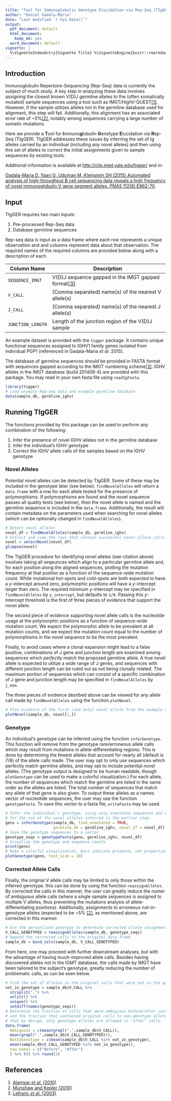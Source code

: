 ---
title: "Tool for Immunoglobulin Genotype Elucidation via Rep-Seq (TIgGER)"
author: "Daniel Gadala-Maria"
date: "Last modified `r Sys.Date()`"
output:
  pdf_document: default
  html_document:
    keep_md: yes
  word_document: default
vignette: |
  %\VignetteIndexEntry{Vignette Title} %\VignetteEngine{knitr::rmarkdown %\usepackage[utf8]{inputenc}
---


Introduction 
--------------------------------------------------------------------------------
Immunoglobulin Repertoire-Sequencing (Rep-Seq) data is currently the subject of 
much study. A key step in analyzing these data involves assigning the closest 
known V(D)J germline alleles to the (often somatically mutated) sample sequences
using a tool such as IMGT/HighV-QUEST[[1]][1]. However, if the sample utilizes 
alleles not in the germline database used for alignment, this step will fail. 
Additionally, this alignment has an associated error rate of ~5%[[2]][2], 
notably among sequences carrying a large number of somatic mutations.

Here we provide a **T**ool for **I**mmuno**g**lobulin **G**enotype 
**E**lucidation via **R**ep-Seq (TIgGER). TIgGER addresses these issues by 
inferring the set of Ig alleles carried by an individual (including any novel 
alleles) and then using this set of alleles to correct the initial assignments 
given to sample sequences by existing tools.

Additional information is available at 
[http://clip.med.yale.edu/tigger/](http://clip.med.yale.edu/tigger/) and in:

[Gadala-Maria D, Yaari G, Uduman M, Kleinstein SH (2015) Automated analysis of 
high-throughput B cell sequencing data reveals a high frequency of novel 
immunoglobulin V gene segment alleles. *PNAS* 
112(8):E862-70](http://www.pnas.org/content/early/2015/02/05/1417683112).


## Input

TIgGER requires two main inputs:

1. Pre-processed Rep-Seq data
2. Database germline sequences

Rep-seq data is input as a data frame where each row represents a unique 
observation and and columns represent data about that observation. The required
names of the required columns are provided below along with a description of 
each.

Column Name           | Description 
----------------------|---------------------------------------------------------
`SEQUENCE_IMGT`       | V(D)J sequence gapped in the IMGT gapped format[[3]][3] 
`V_CALL`              | (Comma separated) name(s) of the nearest V allele(s) 
`J_CALL`              | (Comma separated) name(s) of the nearest J allele(s) 
`JUNCTION_LENGTH`     | Length of the junction region of the V(D)J sample

An example dataset is provided with the `tigger` package. It contains unique 
functional sequences assigned to IGHV1 family genes isolated from individual 
PGP1 (referenced in Gadala-Maria *et al.* 2015).

The database of germline sequences should be provided in FASTA format with 
sequences gapped according to the IMGT numbering scheme[[3]][3]. IGHV alleles in
the IMGT database (build 201408-4) are provided with this package. You may read 
in your own fasta file using `readIgFasta`.

```{r, eval=TRUE, message=FALSE, warning=FALSE}
library(tigger)
# Load example Rep-Seq data and example germline database
data(sample_db, germline_ighv)
```

## Running TIgGER

The functions provided by this package can be used to perform any combination of
the following:

1. Infer the presence of novel IGHV alleles not in the germline database
2. Infer the individual's IGHV genotype
3. Correct the IGHV allele calls of the samples based on the IGHV genotype

### Novel Alleles
Potential novel alleles can be detected by TIgGER. Some of these may be included
in the genotype later (see below). `findNovelAlleles` will return a `data.frame`
with a row for each allele tested for the presence of polymorphisms. If
polymorphisms are found and the novel sequence passes all quality tests (see
below), then the novel allele is named and the germline sequence is included in
the `data.frame`. Additionally, the result will contain metadata on the 
parameters used when searching for novel alleles (which can be optionally
changed in `findNovelAlleles`).

```{r, eval=TRUE, warning=FALSE}
# Detect novel alleles
novel_df = findNovelAlleles(sample_db, germline_ighv)
# Extract and view the rows that contain successful novel allele calls
novel = selectNovel(novel_df)
glimpse(novel)
```

The TIgGER procedure for identifying novel alleles (see citation above) involves
taking all seqeunces which align to a particular germline allele and, for each 
position along the aligned sequences, plotting the mutation frequency at that 
postion as a function of the sequence-wide mutation count. While mutational 
hot-spots and cold-spots are both expected to have a *y*-intercept around zero, 
polymorphic positions will have a *y*-intercept larger than zero. The required 
minimum *y*-intercept may be specified in `findNovelAlleles` by `y_intercept`, but 
defaults to `1/8`. Passing this *y*-intercept threshold is the first of three 
pieces of evidence that support the novel allele.

The second piece of evidence supporting novel allele calls is the nucleotide
usage at the polymorphic positions as a function of sequence-wide mutation
count. We expect the polymorphic allele to be prevalent at all mutation counts,
and we expect the mutation count equal to the number of polymorphisms in the
novel sequence to be the most prevalent.

Finally, to avoid cases where a clonal expansion might lead to a false positive,
combinations of J gene and junction length are examined among sequences which 
*perfectly match* the proposed germline allele. A true novel allele is expected 
to utilize a wide range of J genes, and sequences with different junction length
can be ruled out as not being clonally related. The maximum portion of sequences
which can consist of a specific combination of J gene and junction length may be
specified in `findNovelAlleles` by `j_max`.

The three pieces of evidence desribed above can be viewed for any allele call
made by `findNovelAlleles` using the function `plotNovel`.


```{r, eval=TRUE, warning=FALSE, fig.width=6, fig.height=8}
# Plot evidence of the first (and only) novel allele from the example data
plotNovel(sample_db, novel[1,])
```

### Genotype
An individual's genotype can be inferred using the function `inferGenotype`.
This function will remove from the genotype rare/erroneous allele calls which
may result from mutations in allele-differentiating regions. This is done by
determining the fewest alleles that account for nearly all (default is 7/8) of 
the allele calls made. The user may opt to only use sequences which perfectly
match germline alleles, and may opt to include potential novel alleles.
(The genotype output is designed to be human readable, though `plotGenotype`
can be used to make a colorful visualization.) For each allele, the
number of sequences which  match the germline are listed in the same order as
the alleles are listed. The total number of sequences that match any allele of
that gene is also given. To output these alleles as a names vector of nucleotide
sequences, the user may use the function `genotypeFasta`. To save this vector to
a fasta file, `writeFasta` may be used.

```{r, eval=TRUE, warning=FALSE, fig.width=4, fig.height=3}
# Infer the individual's genotype, using only unmutated sequences and checking
# for the use of the novel alleles inferred in the earlier step.
geno = inferGenotype(sample_db, find_unmutated = TRUE,
                     germline_db = germline_ighv, novel_df = novel_df)
# Save the genotype sequences to a vector
genotype_seqs = genotypeFasta(geno, germline_ighv, novel_df)
# Visualize the genotype and sequence counts
print(geno)
# Make a colorful visualization. Bars indicate presence, not proportion.
plotGenotype(geno, text_size = 10)

```

### Corrected Allele Calls

Finally, the original V allele calls may be limited to only those within the 
inferred genotype. this can be done by using the function `reassignAlleles`.
By corrected the calls in this manner, the user can greatly reduce the numer of
ambiguous allele calls (where a single sample sequences is assigned to multiple
V alleles, thus preventing the mutations analysis of allele-differentiating
positions). Additionally, assignments to erroneous not-in-genotype alleles
(expected to be ~5% [[2]][2], as mentioned above, are corrected in this manner.

```{r, eval=TRUE, warning=FALSE}
# Use the personlized genotype to determine corrected allele assignments
V_CALL_GENOTYPED = reassignAlleles(sample_db, genotype_seqs)
# Append the corrected calls to the original data.frame
sample_db = bind_cols(sample_db, V_CALL_GENOTYPED)
```

From here, one may proceed with further downstream analyses, but with the
advantage of having much-improved allele calls. Besides having discovered
alleles not in the IGMT database, the calls made by IMGT have been tailored to
the subject's genotype, greatly reducing the number of problematic calls, as
can be seen below.

```{r, eval=TRUE, warning=FALSE}
# Find the set of alleles in the original calls that were not in the genotype
not_in_genotype = sample_db$V_CALL %>%
  strsplit(",") %>%
  unlist() %>%
  unique() %>%
  setdiff(names(genotype_seqs))
# Determine the fraction of calls that were ambigious before/after correction
# and the fraction that contained original calls to non-genotype alleles. Note
# that by design, only genotype alleles are allowed in "after" calls.
data.frame(
  Ambiguous = c(mean(grepl(",",sample_db$V_CALL)),
  mean(grepl(",",sample_db$V_CALL_GENOTYPED))),
  NotInGenotype = c(mean(sample_db$V_CALL %in% not_in_genotype),
  mean(sample_db$V_CALL_GENOTYPED %in% not_in_genotype)),
  row.names = c("Before", "After")
  ) %>% t() %>% round(3)

```


## References

1. [Alamyar *et al.* (2010)](http://www.imgt.org/IMGTindex/IMGTHighV-QUEST.html)
2. [Munshaw and Kepler (2010)](http://www.ncbi.nlm.nih.gov/pubmed/20147303)
3. [Lefranc *et al.* (2003)](http://www.ncbi.nlm.nih.gov/pubmed/12477501)

[1]: http://www.imgt.org/IMGTindex/IMGTHighV-QUEST.html "Alamyar et al. (2010)" 
[2]: http://www.ncbi.nlm.nih.gov/pubmed/20147303 "Munshaw and Kepler (2010)" 
[3]: http://www.ncbi.nlm.nih.gov/pubmed/12477501 "Lefranc et al. (2003)"